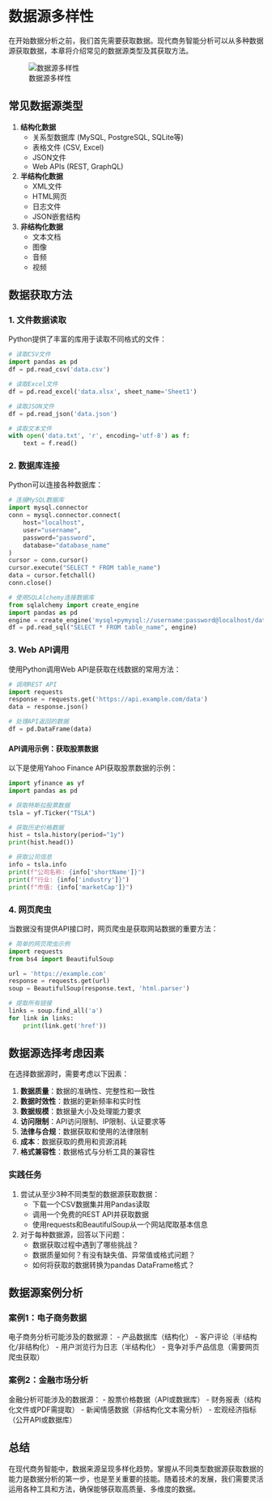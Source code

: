 # 数据源多样性

在开始数据分析之前，我们首先需要获取数据。现代商务智能分析可以从多种数据源获取数据，本章将介绍常见的数据源类型及其获取方法。

![数据源多样性](../images/data_sources.svg)

## 常见数据源类型

:::{.important}
1. **结构化数据**
   - 关系型数据库 (MySQL, PostgreSQL, SQLite等)
   - 表格文件 (CSV, Excel)
   - JSON文件
   - Web APIs (REST, GraphQL)
   
2. **半结构化数据**
   - XML文件
   - HTML网页
   - 日志文件
   - JSON嵌套结构
   
3. **非结构化数据**
   - 文本文档
   - 图像
   - 音频
   - 视频
:::

## 数据获取方法

### 1. 文件数据读取

Python提供了丰富的库用于读取不同格式的文件：

```python
# 读取CSV文件
import pandas as pd
df = pd.read_csv('data.csv')

# 读取Excel文件
df = pd.read_excel('data.xlsx', sheet_name='Sheet1')

# 读取JSON文件
df = pd.read_json('data.json')

# 读取文本文件
with open('data.txt', 'r', encoding='utf-8') as f:
    text = f.read()
```

### 2. 数据库连接

Python可以连接各种数据库：

```python
# 连接MySQL数据库
import mysql.connector
conn = mysql.connector.connect(
    host="localhost",
    user="username",
    password="password",
    database="database_name"
)
cursor = conn.cursor()
cursor.execute("SELECT * FROM table_name")
data = cursor.fetchall()
conn.close()

# 使用SQLAlchemy连接数据库
from sqlalchemy import create_engine
import pandas as pd
engine = create_engine('mysql+pymysql://username:password@localhost/database_name')
df = pd.read_sql("SELECT * FROM table_name", engine)
```

### 3. Web API调用

使用Python调用Web API是获取在线数据的常用方法：

```python
# 调用REST API
import requests
response = requests.get('https://api.example.com/data')
data = response.json()

# 处理API返回的数据
df = pd.DataFrame(data)
```

:::{.example}
#### API调用示例：获取股票数据

以下是使用Yahoo Finance API获取股票数据的示例：

```python
import yfinance as yf
import pandas as pd

# 获取特斯拉股票数据
tsla = yf.Ticker("TSLA")

# 获取历史价格数据
hist = tsla.history(period="1y")
print(hist.head())

# 获取公司信息
info = tsla.info
print(f"公司名称: {info['shortName']}")
print(f"行业: {info['industry']}")
print(f"市值: {info['marketCap']}")
```
:::

### 4. 网页爬虫

当数据没有提供API接口时，网页爬虫是获取网站数据的重要方法：

```python
# 简单的网页爬虫示例
import requests
from bs4 import BeautifulSoup

url = 'https://example.com'
response = requests.get(url)
soup = BeautifulSoup(response.text, 'html.parser')

# 提取所有链接
links = soup.find_all('a')
for link in links:
    print(link.get('href'))
```

## 数据源选择考虑因素

在选择数据源时，需要考虑以下因素：

1. **数据质量**：数据的准确性、完整性和一致性
2. **数据时效性**：数据的更新频率和实时性
3. **数据规模**：数据量大小及处理能力要求
4. **访问限制**：API访问限制、IP限制、认证要求等
5. **法律与合规**：数据获取和使用的法律限制
6. **成本**：数据获取的费用和资源消耗
7. **格式兼容性**：数据格式与分析工具的兼容性

:::{.task}
### 实践任务

1. 尝试从至少3种不同类型的数据源获取数据：
   - 下载一个CSV数据集并用Pandas读取
   - 调用一个免费的REST API并获取数据
   - 使用requests和BeautifulSoup从一个网站爬取基本信息
   
2. 对于每种数据源，回答以下问题：
   - 数据获取过程中遇到了哪些挑战？
   - 数据质量如何？有没有缺失值、异常值或格式问题？
   - 如何将获取的数据转换为pandas DataFrame格式？
:::

## 数据源案例分析

### 案例1：电子商务数据

电子商务分析可能涉及的数据源：
- 产品数据库（结构化）
- 客户评论（半结构化/非结构化）
- 用户浏览行为日志（半结构化）
- 竞争对手产品信息（需要网页爬虫获取）

### 案例2：金融市场分析

金融分析可能涉及的数据源：
- 股票价格数据（API或数据库）
- 财务报表（结构化文件或PDF需提取）
- 新闻情感数据（非结构化文本需分析）
- 宏观经济指标（公开API或数据库）

## 总结

在现代商务智能中，数据来源呈现多样化趋势。掌握从不同类型数据源获取数据的能力是数据分析的第一步，也是至关重要的技能。随着技术的发展，我们需要灵活运用各种工具和方法，确保能够获取高质量、多维度的数据。 